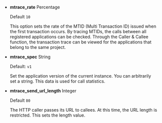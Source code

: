 - **mtrace_rate** <span class='type'>Percentage</span>

  Default `10`

  This option sets the rate of the MTID (Multi Transaction ID) issued when the first transaction occurs. By tracing MTIDs, the calls between all registered applications can be checked. Through the Caller & Callee function, the transaction trace can be viewed for the applications that belong to the same project.

- **mtrace_spec** <span class='type'>String</span>

  Default: `v1`

  Set the application version of the current instance. You can arbitrarily set a string. This data is used for call statistics.

- **mtrace_send_url_length** <span class='type'>Integer</span>

  Default `80`

  The HTTP caller passes its URL to callees. At this time, the URL length is restricted. This sets the length value.

